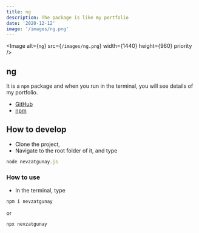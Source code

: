 ```yaml
---
title: ng
description: The package is like my portfolio
date: '2020-12-12'
image: '/images/ng.png'
---
```


<Image
  alt={`ng`}
  src={`/images/ng.png`}
  width={1440}
  height={960}
  priority
/>

## ng

It is a `npm` package and when you run in the terminal, you will see details of my portfolio.

  - [GitHub](https://github.com/nevzatgunay/ng)
  - [npm](https://www.npmjs.com/package/nevzatgunay)

## How to develop

 - Clone the project,
 - Navigate to the root folder of it, and type

```js
node nevzatgunay.js
```

### How to use

  - In the terminal, type

```js
npm i nevzatgunay
```

or

```js
npx nevzatgunay
```
